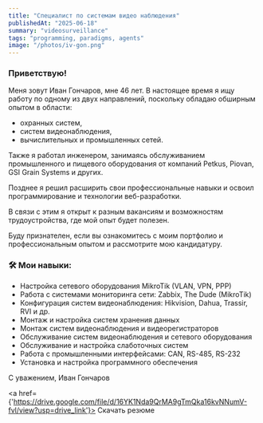 ```yaml
---
title: "Специалист по системам видео наблюдения"
publishedAt: "2025-06-18"
summary: "videosurveillance"
tags: "programming, paradigms, agents"
image: "/photos/iv-gon.png"
---
```


### Приветствую!

Меня зовут Иван Гончаров, мне 46 лет. В настоящее время я ищу работу по одному из двух направлений, поскольку обладаю обширным опытом в области:

- охранных систем,
- систем видеонаблюдения,
- вычислительных и промышленных сетей.

Также я работал инженером, занимаясь обслуживанием промышленного и пищевого оборудования от компаний Petkus, Piovan, GSI Grain Systems и других.

Позднее я решил расширить свои профессиональные навыки и освоил программирование и технологии веб-разработки.

В связи с этим я открыт к разным вакансиям и возможностям трудоустройства, где мой опыт будет полезен.

Буду признателен, если вы ознакомитесь с моим портфолио и профессиональным опытом и рассмотрите мою кандидатуру.


### 🛠 Мои навыки:
- Настройка сетевого оборудования MikroTik (VLAN, VPN, PPP)
- Работа с системами мониторинга сети: Zabbix, The Dude (MikroTik)
- Конфигурация систем видеонаблюдения: Hikvision, Dahua, Trassir, RVI и др.
- Монтаж и настройка систем хранения данных
- Монтаж систем видеонаблюдения и видеорегистраторов
- Обслуживание систем видеонаблюдения и сетевого оборудования
- Обслуживание и настройка слаботочных систем
- Работа с промышленными интерфейсами: CAN, RS-485, RS-232
- Установка и настройка программного обеспечения

С уважением,
Иван Гончаров

<a href={'https://drive.google.com/file/d/16YK1Nda9QrMA9gTmQka16kvNNumV-fvl/view?usp=drive_link'}> Скачать резюме </a>
